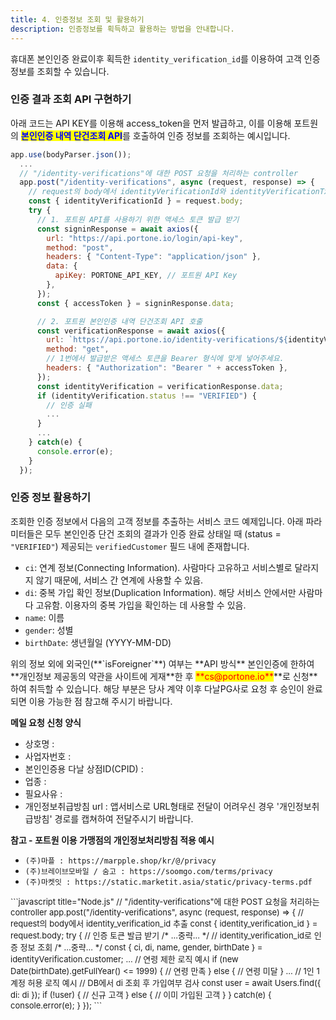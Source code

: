 ```yaml
---
title: 4. 인증정보 조회 및 활용하기
description: 인증정보를 획득하고 활용하는 방법을 안내합니다.
---
```



휴대폰 본인인증 완료이후 획득한 `identity_verification_id`를 이용하여 고객 인증정보를 조회할 수 있습니다.

### 인증 결과 조회 API 구현하기

아래 코드는 API KEY를 이용해 access_token을 먼저 발급하고, 이를 이용해 포트원의 <mark style="color:blue;">**본인인증 내역 단건조회 API**</mark>를 호출하여 인증 정보를 조회하는 예시입니다.

```javascript title="server-side"
app.use(bodyParser.json());
  ...
  // "/identity-verifications"에 대한 POST 요청을 처리하는 controller
  app.post("/identity-verifications", async (request, response) => {
    // request의 body에서 identityVerificationId와 identityVerificationTxId 추출
    const { identityVerificationId } = request.body;
    try {
      // 1. 포트원 API를 사용하기 위한 액세스 토큰 발급 받기
      const signinResponse = await axios({
        url: "https://api.portone.io/login/api-key",
        method: "post",
        headers: { "Content-Type": "application/json" },
        data: {
          apiKey: PORTONE_API_KEY, // 포트원 API Key
        },
      });
      const { accessToken } = signinResponse.data;

      // 2. 포트원 본인인증 내역 단건조회 API 호출
      const verificationResponse = await axios({
        url: `https://api.portone.io/identity-verifications/${identityVerificationId}?storeId=${storeId}`,
        method: "get",
        // 1번에서 발급받은 액세스 토큰을 Bearer 형식에 맞게 넣어주세요.
        headers: { "Authorization": "Bearer " + accessToken },
      });
      const identityVerification = verificationResponse.data;
      if (identityVerification.status !== "VERIFIED") {
        // 인증 실패
        ...
      }
      ...
    } catch(e) {
      console.error(e);
    }
  });
```

### 인증 정보 활용하기

조회한 인증 정보에서 다음의 고객 정보를 추출하는 서비스 코드 예제입니다.
아래 파라미터들은 모두 본인인증 단건 조회의 결과가 인증 완료 상태일 때 (status = `"VERIFIED"`) 제공되는 `verifiedCustomer` 필드 내에 존재합니다.

- `ci`: 연계 정보(Connecting Information). 사람마다 고유하고 서비스별로 달라지지 않기 때문에, 서비스 간 연계에 사용할 수 있음.
- `di`: 중복 가입 확인 정보(Duplication Information). 해당 서비스 안에서만 사람마다 고유함. 이용자의 중복 가입을 확인하는 데 사용할 수 있음.
- `name`: 이름
- `gender`: 성별
- `birthDate`: 생년월일 (YYYY-MM-DD)

<Hint style="info">
  위의 정보 외에 외국인(**`isForeigner`**) 여부는 **API 방식** 본인인증에 한하여 **개인정보 제공동의 약관을 사이트에 게재**한 후 <mark style="color:red;">**cs@portone.io**</mark>**로 신청**하여 취득할 수 있습니다. 해당 부분은 당사 계약 이후 다날PG사로 요청 후 승인이 완료되면 이용 가능한 점 참고해 주시기 바랍니다.

**메일 요청 신청 양식**

- 상호명 :
- 사업자번호 :
- 본인인증용 다날 상점ID(CPID) :
- 업종 :
- 필요사유 :
- 개인정보취급방침 url : 앱서비스로 URL형태로 전달이 어려우신 경우 '개인정보취급방침' 경로를 캡쳐하여 전달주시기 바랍니다.

**참고 - 포트원 이용 가맹점의 개인정보처리방침 적용 예시**

- `(주)마플 : https://marpple.shop/kr/@/privacy`
- `(주)브레이브모바일 / 숨고 : https://soomgo.com/terms/privacy`
- `(주)마켓잇 : https://static.marketit.asia/static/privacy-terms.pdf`

</Hint>

<font size="2">
```javascript title="Node.js"
  // "/identity-verifications"에 대한 POST 요청을 처리하는 controller
  app.post("/identity-verifications", async (request, response) => {
    // request의 body에서 identity_verification_id 추출
    const { identity_verification_id } = request.body;
    try {
      // 인증 토큰 발급 받기
      /* ...중략... */
      // identity_verification_id로 인증 정보 조회
      /* ...중략... */
      const { ci, di, name, gender, birthDate } = identityVerification.customer;
      ...
      // 연령 제한 로직 예시
      if (new Date(birthDate).getFullYear() <= 1999) {
        // 연령 만족
      } else {
        // 연령 미달
      }
      ...
      // 1인 1계정 허용 로직 예시
      // DB에서 di 조회 후 가입여부 검사
      const user = await Users.find({ di: di });
      if (!user) {
        // 신규 고객
      } else {
        // 이미 가입된 고객
      }
    } catch(e) {
      console.error(e);
    }
  });
```
</font>

